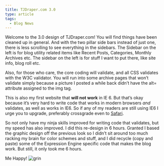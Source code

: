 ```yaml
---
title: TJDraper.com 3.0
type: article
tags:
  - Blog News
---
```


Welcome to the 3.0 design of TJDraper.com! You will find things have been cleaned up in general. And with the two pillar side bars instead of just one, there is less scrolling to see everything in the sidebars. The Sidebar on the left is for blog utility related items like Recent Posts, Categories, Monthly Archives etc. The sidebar on the left is for stuff I want to put there, like site info, blog roll etc.

Also, for those who care, the core coding will validate, and all CSS validates with the W3C validator. You will run into some archive pages that won’t validate simply because a picture I posted a while back didn’t have the alt= attribute assigned to the img tag.

This is also my first website that **will not work** in IE 6. But that’s okay because it’s very hard to write code that works in modern browsers _and_ validates, as well as works in IE6. So if any of my readers are still using IE6 I urge you to upgrade, preferably crossgrade even to [Safari](http://www.apple.com/safari/).

So not only have my ninja skills improved for writing code that validates, but my speed has also improved. I did this re-design in 6 hours. Granted I based the graphic design off the previous look so I didn’t sit around too much racking my brain for color schemes and stuff, and I did recycle (copy and paste) some of the Expression Engine specific code that makes the blog work. But still, it only took me 6 hours.

Me Happy! ![grin](grin.gif)
